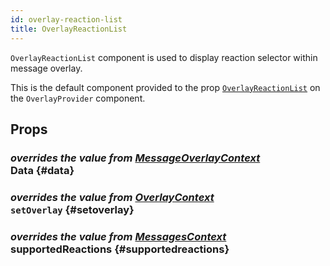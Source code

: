 ```yaml
---
id: overlay-reaction-list
title: OverlayReactionList
---
```



`OverlayReactionList` component is used to display reaction selector within message overlay.

This is the default component provided to the prop [`OverlayReactionList`](../core-components/overlay_provider.mdx#overlayreactionlist) on the `OverlayProvider` component.

## Props

### <div class="description">_overrides the value from [MessageOverlayContext](../contexts/message_overlay_context.mdx#data)_</div> Data \{#data}

<MessageOverlayContextData />

### <div class="description">_overrides the value from [OverlayContext](../contexts/overlay_context.mdx#setoverlay)_</div> `setOverlay` \{#setoverlay}

<SetOverlay />

### <div class="description">_overrides the value from [MessagesContext](../contexts/messages_context.mdx#supportedreactions)_</div> supportedReactions \{#supportedreactions}

<SupportedReactions />
